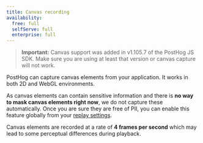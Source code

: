 ```yaml
---
title: Canvas recording
availability:
  free: full
  selfServe: full
  enterprise: full
---
```



> **Important:** Canvas support was added in v1.105.7 of the PostHog JS SDK. Make sure you are using at least that version or canvas capture will not work.

PostHog can capture canvas elements from your application. It works in both 2D and WebGL environments. 

As canvas elements can contain sensitive information and there is **no way to mask canvas elements right now**, we do not capture these automatically. Once you are sure they are free of PII, you can enable this feature globally from your [replay settings](https://us.posthog.com/settings/project-replay#replay).

Canvas elements are recorded at a rate of **4 frames per second** which may lead to some perceptual differences during playback.

<ProductScreenshot
    imageLight={ImgReplayCanvasLight} 
    alt="Enable canvas recording in your PostHog" 
    classes="rounded"
/>
